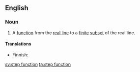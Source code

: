 ==English==
{{wikipedia}}

===Noun===
{{en-noun|s}}

# {{mathematics}} A [[function]] from the [[real line]] to a [[finite]] [[subset]] of the real line.

====Translations====
{{trans-top}}
* Finnish: {{t-|fi|askelfunktio}}
{{trans-mid}}
{{trans-bottom}}

[[sv:step function]]
[[ta:step function]]